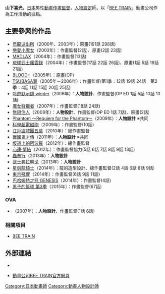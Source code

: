 {{Japanese|japanese=山下 喜光|kana=やました よしみつ|romaji=Yamashita Yoshimitsu}}
'''山下喜光'''{{bd|||}}，[[日本|日本]]男性[[動畫|動畫]][[作畫監督|作畫監督]]，[[人物設定|人物設定]]師。以「[[BEE_TRAIN|BEE TRAIN]]」動畫公司作為工作活動的據點。

== 主要參與的作品 ==
* [[烏龍派出所|烏龍派出所]]（2000年、2003年）：原畫(191話 298話)
* [[戀愛小魔女|戀愛小魔女]]（2003年）：作畫監督(2話)、原畫(2話 23話)
* [[MADLAX|MADLAX]]（2004年）：作畫監督(13話)
* [[琉球武士瘋雲錄|琉球武士瘋雲錄]]（2004年）：作畫監督(17話 22話 26話)、原畫(1話 5話 19話 21話)
* [[BLOOD+|BLOOD+]]（2005年）：原畫(OP)
* [[TSUBASA翼|TSUBASA翼]]（2005年－2006年）：作畫監督(第1季：12話 19話 24話　第2季：4話 11話 15話 20話 25話)
* [[吟遊默示錄|吟遊默示錄 wieder]]（2006年）：'''人物設計'''、作畫監督(OP ED 1話 5話 10話 13話)
* [[魔女狩獵者|魔女狩獵者]]（2007年）：作畫監督(18話 24話)
* [[無限住人|無限住人]]（2008年）：'''人物設計'''、作畫監督(OP ED 1話 7話)、原畫(2話)
* [[Phantom_～Requiem_for_the_Phantom～|Phantom ～Requiem for the Phantom～]]（2009年）：'''人物設計''' ※共同
* [[科學超電磁砲|科學超電磁砲]]（2009年）：作畫監督(10話)
* [[江戶盜賊團五葉|江戶盜賊團五葉]]（2010年）：總作畫監督
* [[戰國鬼才傳|戰國鬼才傳]]（2011年）：'''人物設計''' ※共同
* [[坂道上的阿波羅|坂道上的阿波羅]]（2012年）：總作畫監督
* [[心連·情結|心連·情結]]（2012年）：作畫監督協力(5話 6話 7話 8話 9話 13話)
* [[蟲奉行|蟲奉行]]（2013年）：'''人物設計'''
* [[武士弗拉明戈|武士弗拉明戈]]（2013年）：'''人物設計'''
* [[星刻龍騎士|星刻龍騎士]]（2014年）：龍的造型設計、總作畫監督(2話 4話 6話 8話 9話)
* [[東京殘響|東京殘響]]（2014年）：作畫監督(6話 9話 11話)
* [[巴哈姆特之怒|巴哈姆特之怒 GENESIS]]（2014年）：作畫監督(4話)
* [[黑子的籃球|黑子的籃球 第3季]]（2015年）：作畫監督(67話)

=== OVA ===
* {{tsl|ja|MURDER PRINCESS|殺戮公主}}（2007年）：'''人物設計'''、作畫監督(1話 6話)

=== 相關項目 ===
* [[BEE_TRAIN|BEE TRAIN]]

== 外部連結 ==
* {{ja}}{{Twitter|nocturamayama|山下喜光}}
* {{ja}}[http://www.beetrain.co.jp 動畫公司BEE TRAIN官方網頁] {{Wayback|url=http://www.beetrain.co.jp/ |date=20141022112856 }}

{{Acg-stub}}
{{DEFAULTSORT:Yamashita Yoshimitsu}}
[[Category:日本動畫師|Category:日本動畫師]]
[[Category:動畫人物設計師|Category:動畫人物設計師]]